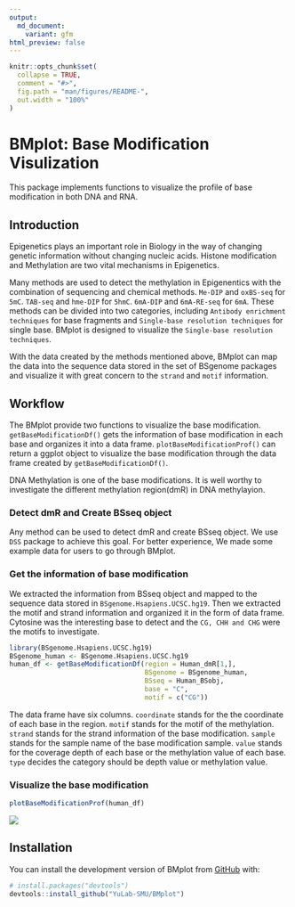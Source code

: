 ```yaml
---
output:
  md_document:
    variant: gfm
html_preview: false
---
```


<!-- README.md is generated from README.Rmd. Please edit that file -->

```r
knitr::opts_chunk$set(
  collapse = TRUE,
  comment = "#>",
  fig.path = "man/figures/README-",
  out.width = "100%"
)
```

# BMplot: Base Modification Visulization

<!-- badges: start -->

<!-- badges: end -->

This package implements functions to visualize the profile of base modification in both DNA and RNA.

## Introduction
Epigenetics plays an important role in Biology in the way of changing genetic information without changing nucleic acids. Histone modification and Methylation are two vital mechanisms in Epigenetics. 

Many methods are used to detect the methylation in Epigenentics with the combination of sequencing and chemical methods. `Me‑DIP` and `oxBS‑seq` for `5mC`. `TAB-seq` and `hme‑DIP` for `5hmC`. `6mA‑DIP` and `6mA‑RE-seq` for `6mA`. These methods can be divided into two categories, including `Antibody enrichment techniques` for base fragments and `Single-base resolution techniques` for single base. BMplot is designed to visualize the `Single-base resolution techniques`.

With the data created by the methods mentioned above, BMplot can map the data into the sequence data stored in the set of BSgenome packages and visualize it with great concern to the `strand` and `motif` information.


## Workflow
The BMplot provide two functions to visualize the base modification. `getBaseModificationDf()` gets the information of base modification in each base and organizes it into a data frame. `plotBaseModificationProf()` can return a ggplot object to visualize the base modification through the data frame created by `getBaseModificationDf()`.

DNA Methylation is one of the base modifications. It is well worthy to investigate the different methylation region(dmR) in DNA methylayion. 

### Detect dmR and Create BSseq object
Any method can be used to detect dmR and create BSseq object. We use `DSS` package to achieve this goal. For better experience, We made some example data for users to go through BMplot.

### Get the information of base modification
We extracted the information from BSseq object and mapped to the sequence data stored in `BSgenome.Hsapiens.UCSC.hg19`. Then we extracted the motif and strand information and organized it in the form of data frame. Cytosine was the interesting base to detect and the `CG, CHH and CHG` were the motifs to investigate.
```r
library(BSgenome.Hsapiens.UCSC.hg19)
BSgenome_human <- BSgenome.Hsapiens.UCSC.hg19
human_df <- getBaseModificationDf(region = Human_dmR[1,],
                                  BSgenome = BSgenome_human,
                                  BSseq = Human_BSobj,
                                  base = "C",
                                  motif = c("CG"))
```
The data frame have six columns. `coordinate` stands for the the coordinate of each base in the region. `motif` stands for the motif of the methylation. `strand` stands for the strand information of the base modification. `sample` stands for the sample name of the base modification sample. `value` stands for the coverage depth of each base or the methylation value of each base. `type` decides the category should be depth value or methylation value.


### Visualize the base modification
```r
plotBaseModificationProf(human_df)
```
![](./vignettes/figures/readme.png)

## Installation

You can install the development version of BMplot from [GitHub](https://github.com/) with:

``` r
# install.packages("devtools")
devtools::install_github("YuLab-SMU/BMplot")
```

